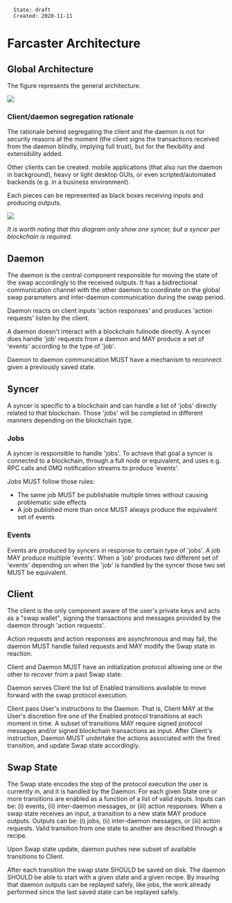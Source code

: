 <pre>
  State: draft
  Created: 2020-11-11
</pre>

=Farcaster Architecture=

==Global Architecture==

The figure represents the general architecture.

<img src="images/arch.png">

===Client/daemon segregation rationale===

The rationale behind segregating the client and the daemon is not for security
reasons at the moment (the client signs the transactions received from the
daemon blindly, implying full trust), but for the flexibility and extensibility
added.

Other clients can be created: mobile applications (that also run the daemon in
background), heavy or light desktop GUIs, or even scripted/automated backends
(e.g. in a business environment).

Each pieces can be represented as black boxes receiving inputs and producing
outputs.

<img src="images/global-arch.jpg">

''It is worth noting that this diagram only show one syncer, but a syncer per
blockchain is required.''

==Daemon==

The daemon is the central component responsible for moving the state of the swap
accordingly to the received outputs. It has a bidirectional communication
channel with the other daemon to coordinate on the global swap parameters and
inter-daemon communication during the swap period.

Daemon reacts on client inputs 'action responses' and produces 'action requests'
listen by the client.

A daemon doesn't interact with a blockchain fullnode directly. A syncer does
handle 'job' requests from a daemon and MAY produce a set of 'events' according
to the type of 'job'.

Daemon to daemon communication MUST have a mechanism to reconnect given a
previously saved state.

==Syncer==

A syncer is specific to a blockchain and can handle a list of 'jobs' directly
related to that blockchain. Those 'jobs' will be completed in different manners
depending on the blockchain type.

===Jobs===

A syncer is responsible to handle 'jobs'. To achieve that goal a syncer is
connected to a blockchain, through a full node or equivalent, and uses e.g. RPC
calls and 0MQ notification streams to produce 'events'.

Jobs MUST follow those rules:

* The same job MUST be publishable multiple times without causing problematic side effects
* A job published more than once MUST always produce the equivalent set of events

===Events===

Events are produced by syncers in response to certain type of 'jobs'. A job MAY
produce multiple 'events'. When a 'job' produces two different set of 'events'
depending on when the 'job' is handled by the syncer those two set MUST be
equivalent.

==Client==

The client is the only component aware of the user's private keys and acts as a
"swap wallet", signing the transactions and messages provided by the daemon
through 'action requests'.

Action requests and action responses are asynchronous and may fail, the daemon
MUST handle failed requests and MAY modify the Swap state in reaction.

Client and Daemon MUST have an initialization protocol allowing one or the other
to recover from a past Swap state.

Daemon serves Client the list of Enabled transitions available to move forward
with the swap protocol execution.

Client pass User's instructions to the Daemon. That is, Client MAY at the User's
discretion fire one of the Enabled protocol transitions at each moment in time.
A subset of transitions MAY require signed protocol messages and/or signed
blockchain transactions as input. After Client's instruction, Daemon MUST
undertake the actions associated with the fired transition, and update Swap
state accordingly.

==Swap State==

The Swap state encodes the step of the protocol execution the user is currently
in, and it is handled by the Daemon. For each given State one or more
transitions are enabled as a function of a list of valid inputs. Inputs can be:
(i) events, (ii) inter-daemon messages, or (iii) action responses. When a swap
state receives an input, a transition to a new state MAY produce outputs.
Outputs can be: (i) jobs, (ii) inter-daemon messages, or (iii) action requests.
Valid transition from one state to another are described through a recipe.

Upon Swap state update, daemon pushes new subset of available transitions to
Client.

After each transition the swap state SHOULD be saved on disk. The daemon SHOULD
be able to start with a given state and a given recipe. By insuring that daemon
outputs can be replayed safely, like jobs, the work already performed since the
last saved state can be replayed safely.

